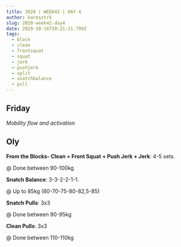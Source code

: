```yaml
---
title: 2020 | WEEK42 | DAY 4
author: karesztrk
slug: 2020-week42-day4
date: 2020-10-16T10:21:21.799Z
tags:
  - block
  - clean
  - frontsquat
  - squat
  - jerk
  - pushjerk
  - split
  - snatchbalance
  - pull
---
```


## Friday

_Mobility flow and activation_

## Oly

**From the Blocks- Clean + Front Squat + Push Jerk + Jerk**: 4-5 sets.

@ Done between 90-100kg

**Snatch Balance**: 3-3-2-2-1-1.

@ Up to 85kg (60-70-75-80-82,5-85)

**Snatch Pulls**: 3x3

@ Done between 90-95kg

**Clean Pulls**: 3x3

@ Done between 110-110kg
